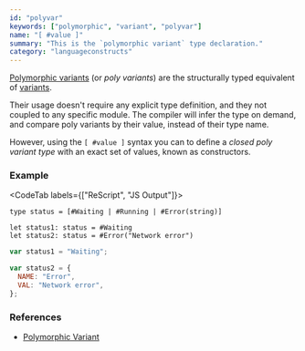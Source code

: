 ```yaml
---
id: "polyvar"
keywords: ["polymorphic", "variant", "polyvar"]
name: "[ #value ]"
summary: "This is the `polymorphic variant` type declaration."
category: "languageconstructs"
---
```


[Polymorphic variants](/docs/manual/latest/polymorphic-variant) (or _poly variants_) are the structurally typed equivalent of [variants](/docs/manual/latest/variant).

Their usage doesn't require any explicit type definition, and they not coupled to any specific module. The compiler will infer the type on demand, and compare poly variants by their value, instead of their type name.

However, using the `[ #value ]` syntax you can to define a _closed poly variant type_ with an exact set of values, known as constructors.

### Example

<CodeTab labels={["ReScript", "JS Output"]}>

```res
type status = [#Waiting | #Running | #Error(string)]

let status1: status = #Waiting
let status2: status = #Error("Network error")
```

```js
var status1 = "Waiting";

var status2 = {
  NAME: "Error",
  VAL: "Network error",
};
```

</CodeTab>

### References

* [Polymorphic Variant](/docs/manual/latest/polymorphic-variant)
